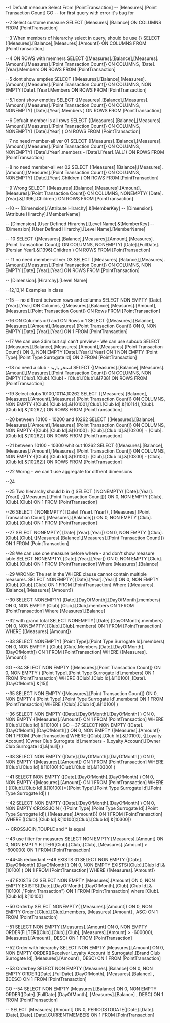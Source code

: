 ﻿--1 Defualt measure
Select 
From [PointTransaction]
-- [Measures].[Point Transaction Count]
GO -- for first query with error it's bug for 

--2 Select custome measure
SELECT [Measures].[Balance] ON COLUMNS
FROM [PointTransaction]

--3 When members of hierarchy select in query, should be use {}
SELECT {[Measures].[Balance],[Measures].[Amount]} ON COLUMNS
FROM [PointTransaction]

--4 ON ROWS with memners
SELECT {[Measures].[Balance],[Measures].[Amount],[Measures].[Point Transaction Count]} ON COLUMNS,
[Date].[Year].Members ON ROWS
FROM [PointTransaction]

--5 dont show empties
SELECT {[Measures].[Balance],[Measures].[Amount],[Measures].[Point Transaction Count]} ON COLUMNS,
NON EMPTY [Date].[Year].Members ON ROWS
FROM [PointTransaction]

--5.1 dont show empties
SELECT {[Measures].[Balance],[Measures].[Amount],[Measures].[Point Transaction Count]} ON COLUMNS,
NONEMPTY( [Date].[Year].Members ) ON ROWS
FROM [PointTransaction]

--6 Defualt member is all rows
SELECT {[Measures].[Balance],[Measures].[Amount],[Measures].[Point Transaction Count]} ON COLUMNS,
NONEMPTY( [Date].[Year] ) ON ROWS
FROM [PointTransaction]

--7 no need member-all ver 01
SELECT {[Measures].[Balance],[Measures].[Amount],[Measures].[Point Transaction Count]} ON COLUMNS,
NONEMPTY( [Date].[Year].members - [Date].[Year].[ALL]) ON ROWS
FROM [PointTransaction]

--8 no need member-all ver 02
SELECT {[Measures].[Balance],[Measures].[Amount],[Measures].[Point Transaction Count]} ON COLUMNS,
NONEMPTY( [Date].[Year].Children ) ON ROWS
FROM [PointTransaction]

--9 Wrong
SELECT {[Measures].[Balance],[Measures].[Amount],[Measures].[Point Transaction Count]} ON COLUMNS,
NONEMPTY( [Date].[Year].&[1396].Children ) ON ROWS
FROM [PointTransaction] 

--10
-- [Dimension].[Attribute Hirarchy].&[MemberKey]
-- [Dimension].[Attribute Hirarchy].[MemberName]

-- [Dimension].[User Defined Hirarchy].[Level Name].&[MemberKey]
-- [Dimension].[User Defined Hirarchy].[Level Name].[MemberName] 

-- 10
SELECT {[Measures].[Balance],[Measures].[Amount],[Measures].[Point Transaction Count]} ON COLUMNS,
NONEMPTY( [Date].[FullDate].[Persian Year].&[1396].Children ) ON ROWS
FROM [PointTransaction] 

-- 11 no need member-all ver 03
SELECT {[Measures].[Balance],[Measures].[Amount],[Measures].[Point Transaction Count]} ON COLUMNS,
NON EMPTY [Date].[Year].[Year] ON ROWS
FROM [PointTransaction]

-- [Dimension].[Hirarchy].[Level Name]

--12,13,14 Examples in class

--15
-- no diffrent between rows and columns
SELECT NON EMPTY [Date].[Year].[Year] ON Columns,
{[Measures].[Balance],[Measures].[Amount],[Measures].[Point Transaction Count]} ON Rows
FROM [PointTransaction]

--16 ON Columns = 0 and ON Rows = 1
SELECT {[Measures].[Balance],[Measures].[Amount],[Measures].[Point Transaction Count]} ON 0,
NON EMPTY [Date].[Year].[Year] ON 1
FROM [PointTransaction]

--17 We can use 3dim but sql can't preview - We can use subcub
SELECT {[Measures].[Balance],[Measures].[Amount],[Measures].[Point Transaction Count]} ON 0,
NON EMPTY [Date].[Year].[Year] ON 1
NON EMPTY [Point Type].[Point Type Surrogate Id] ON 2
FROM [PointTransaction]

--18 no need a club - استخر باربد
SELECT {[Measures].[Balance],[Measures].[Amount],[Measures].[Point Transaction Count]} ON COLUMNS,
NON EMPTY [Club].[Club].[Club] - [Club].[Club].&[738] ON ROWS
FROM [PointTransaction]

--19 Select clubs 10100,10114,10262
SELECT {[Measures].[Balance],[Measures].[Amount],[Measures].[Point Transaction Count]} ON COLUMNS,
NON EMPTY {[Club].[Club Id].&[10100],[Club].[Club Id].&[10114],[Club].[Club Id].&[10262]} ON ROWS
FROM [PointTransaction]

--20  between 10100 - 10200 and 10262
SELECT {[Measures].[Balance],[Measures].[Amount],[Measures].[Point Transaction Count]} ON COLUMNS,
NON EMPTY {[Club].[Club Id].&[10100] : [Club].[Club Id].&[10200] + [Club].[Club Id].&[10262]} ON ROWS
FROM [PointTransaction]

--21  between 10100 - 10300 whit out 10262
SELECT {[Measures].[Balance],[Measures].[Amount],[Measures].[Point Transaction Count]} ON COLUMNS,
NON EMPTY {[Club].[Club Id].&[10100] : [Club].[Club Id].&[10300] - [Club].[Club Id].&[10262]} ON ROWS
FROM [PointTransaction]

--22 Worng - we can't use aggregate for diffrent dimensions

--24

--25 Two hierarchy should b in ()
SELECT ( NONEMPTY( [Date].[Year].[Year]) ,{[Measures].[Point Transaction Count]}) ON 0,
NON EMPTY [Club].[Club].[Club] ON 1
FROM [PointTransaction]

--26
SELECT ( NONEMPTY( [Date].[Year].[Year]) ,{[Measures].[Point Transaction Count],[Measures].[Balance]}) ON 0,
NON EMPTY [Club].[Club].[Club] ON 1
FROM [PointTransaction]

--27
SELECT NONEMPTY( [Date].[Year].[Year]) ON 0,
NON EMPTY ([Club].[Club].[Club],{[Measures].[Balance],[Measures].[Point Transaction Count]}) ON 1
FROM [PointTransaction]

--28 We can use one measure before where - and don't show measure lable
SELECT NONEMPTY( [Date].[Year].[Year]) ON 0,
NON EMPTY [Club].[Club].[Club] ON 1
FROM [PointTransaction]
Where [Measures].[Balance]

--29 WRONG: The set in the WHERE clause cannot contain multiple measures.
SELECT NONEMPTY( [Date].[Year].[Year]) ON 0,
NON EMPTY [Club].[Club].[Club] ON 1
FROM [PointTransaction]
Where {[Measures].[Balance],[Measures].[Amount]}

--30
SELECT NONEMPTY( [Date].[DayOfMonth].[DayOfMonth].members) ON 0,
NON EMPTY [Club].[Club].[Club].members ON 1
FROM [PointTransaction]
Where [Measures].[Balance]

--32 with grand total
SELECT NONEMPTY( [Date].[DayOfMonth].members) ON 0,
NONEMPTY( [Club].[Club].members) ON 1
FROM [PointTransaction]
WHERE {[Measures].[Amount]}

--33
SELECT NONEMPTY( [Point Type].[Point Type Surrogate Id].members) ON 0,
NON EMPTY ( [Club].[Club].Members,[Date].[DayOfMonth].[DayOfMonth]) ON 1
FROM [PointTransaction]
WHERE {[Measures].[Amount]}

GO
--34
SELECT NON EMPTY {[Measures].[Point Transaction Count]} ON 0,
NON EMPTY ( [Point Type].[Point Type Surrogate Id].members) ON 1
FROM [PointTransaction]
WHERE ([Club].[Club Id].&[10100] ,[Date].[DayOfMonth].&[15]) 

--35
SELECT NON EMPTY {[Measures].[Point Transaction Count]} ON 0,
NON EMPTY ( [Point Type].[Point Type Surrogate Id].members) ON 1
FROM [PointTransaction] 
WHERE ([Club].[Club Id].&[10100] )

--36
SELECT NON EMPTY ([Date].[DayOfMonth].[DayOfMonth] ) ON 0,
NON EMPTY {[Measures].[Amount]} ON 1
FROM [PointTransaction]
WHERE ([Club].[Club Id].&[10100] )
GO
--37
SELECT NON EMPTY ([Date].[DayOfMonth].[DayOfMonth] ) ON 0,
NON EMPTY {[Measures].[Amount]} ON 1
FROM [PointTransaction]
WHERE ([Club].[Club Id].&[10100], {[Loyalty Account].[Owner Club Surrogate Id].members - [Loyalty Account].[Owner Club Surrogate Id].&[null]} )

--38
SELECT NON EMPTY ([Date].[DayOfMonth].[DayOfMonth] ) ON 0,
NON EMPTY {[Measures].[Amount]} ON 1
FROM [PointTransaction]
WHERE ([Club].[Club Id].&[10100]:[Club].[Club Id].&[10300] )

--41
SELECT NON EMPTY ([Date].[DayOfMonth].[DayOfMonth] ) ON 0,
NON EMPTY {[Measures].[Amount]} ON 1
FROM [PointTransaction]
WHERE ( {[Club].[Club Id].&[10100]}*{[Point Type].[Point Type Surrogate Id].[Point Type Surrogate Id]} )

--42
SELECT NON EMPTY ([Date].[DayOfMonth].[DayOfMonth] ) ON 0,
NON EMPTY CROSSJOIN ( {[Point Type].[Point Type Surrogate Id].[Point Type Surrogate Id]},{[Measures].[Amount]}) ON 1
FROM [PointTransaction]
WHERE ([Club].[Club Id].&[10100]:[Club].[Club Id].&[10300])

-- CROSSJOIN,TOUPLE and * is equal

--43 use filter for measures
SELECT NON EMPTY [Measures].[Amount] ON 0,
NON EMPTY FILTER([Club].[Club].[Club], [Measures].[Amount] > -600000) ON 1
FROM [PointTransaction]

--44-45 redundant
--46 EXISTS 01
SELECT NON EMPTY ([Date].[DayOfMonth].[DayOfMonth] ) ON 0,
NON EMPTY EXISTS([Club].[Club Id].&[10100] ) ON 1
FROM [PointTransaction]
WHERE {[Measures].[Amount]}

--47 EXISTS 02
SELECT NON EMPTY [Measures].[Amount] ON 0,
NON EMPTY EXISTS([Date].[DayOfMonth].[DayOfMonth],[Club].[Club Id].&[10100] ,"Point Transaction") ON 1
FROM [PointTransaction]
where [Club].[Club Id].&[10100]

--50 Orderby
SELECT NONEMPTY( [Measures].[Amount]) ON 0,
NON EMPTY Order( [Club].[Club].members, [Measures].[Amount] , ASC) ON 1
FROM [PointTransaction]

--51
SELECT NON EMPTY [Measures].[Amount] ON 0,
NON EMPTY ORDER(FILTER([Club].[Club].[Club], [Measures].[Amount] > -600000), [Measures].[Amount] , DESC) ON 1
FROM [PointTransaction]

--52 Order with hierarchy
SELECT NON EMPTY [Measures].[Amount] ON 0,
NON EMPTY ORDER([Receiver Loyalty Account Id Surrogate].[Brand Club Surrogate Id],[Measures].[Amount] , DESC) ON 1
FROM [PointTransaction]

--53 Orderbey
SELECT NON EMPTY [Measures].[Balance] ON 0,
NON EMPTY ORDER([Date].[FullDate].[DayOfMonth], [Measures].[Balance] , BDESC) ON 1
FROM [PointTransaction]

GO
--54
SELECT NON EMPTY [Measures].[Balance] ON 0,
NON EMPTY ORDER([Date].[FullDate].[DayOfMonth], [Measures].[Balance] , DESC) ON 1
FROM [PointTransaction]


--
SELECT [Measures].[Amount] ON 0,
PERIODSTODATE([Date].[Date].[Date],[Date].[Date].CURRENTMEMBER)  ON 1
FROM [PointTransaction]

